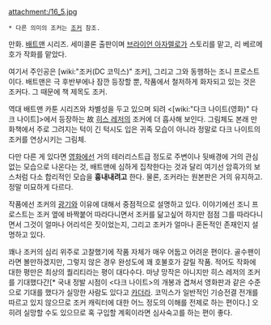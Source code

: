 attachment:/16_5.jpg

 * 다른 의미의 조커는 [[조커]] 참조.

만화. [[배트맨]] 시리즈. 세미콜론 출판이며 [[브라이언 아자렐로]]가 스토리를 맡고, 리 베르메호가 작화를 맡았다.

여기서 주인공은 [wiki:"조커(DC 코믹스)" 조커], 그리고 그와 동행하는 조니 프로스트이다. 배트맨은 극 후반부에나 잠깐 등장할 뿐, 작품에서 철저하게 화자되고 있는 것은 조커다. 그 때문에 책 제목도 조커.

역대 배트맨 카툰 시리즈와 차별성을 두고 있으며 되려 <[wiki:"다크 나이트(영화)" 다크 나이트]>에서 등장하는 故 [[히스 레저]]의 조커에 더 흡사해 보인다. 그림체도 본래 만화책에서 주로 그려지는 턱이 긴 턱시도 입은 귀족 모습이 아니라 정말로 다크 나이트의 조커를 연상시키는 그림체.

다만 다른 게 있다면 [[영화]]에선 거의 테러리스트급 정도로 주변이나 뒷배경에 거의 관심 없는 모습으로 나온다는 것, 배트맨에 심하게 집착한다는 것과 달리 여기선 암흑가의 보스처럼 다소 합리적인 모습을 '''흉내내려고''' 한다. 물론, 조커라는 원본판은 거의 유지하고. 정말 미묘하게 다르다.

작품에선 조커의 [[광기]]와 이유에 대해서 중점적으로 설명하고 있다. 이야기에선 조니 프로스트는 조커 옆에 바짝붙어 따라다니면서 조커를 닮고싶어 하지만 점점 그를 따라다니면서 그것이 얼마나 어리석은 짓이었는지, 그리고 조커가 얼마나 혼돈적인 존재인지 설명하고 있다.

꽤나 조커의 심리 위주로 고찰했기에 작품 자체가 매우 어둡고 어려운 편이다. 골수팬이라면 볼만하겠지만, 그렇지 않은 경우 완성도에 꽤 호불호가 갈릴 작품. 적어도 작화에 대한 평만은 최상의 퀄리티라는 평이 대다수다. 마냥 망작은 아니지만 히스 레저의 조커를 기대했다간[* 국내 정발 시점이 <다크 나이트>의 개봉과 겹쳐서 영화판과 같은 수준으로 기대를 했다가 실망한 사람도 있다고 [[카더라]]. 코믹스가 일반적인 기승전결 전개를 따르고 있지 않으므로 조커 캐릭터에 대한 어느 정도의 이해를 전제로 하는 편이다.] 오히려 실망할 수도 있으므로 혹 구입할 계획이라면 심사숙고를 하는 편이 좋다.
